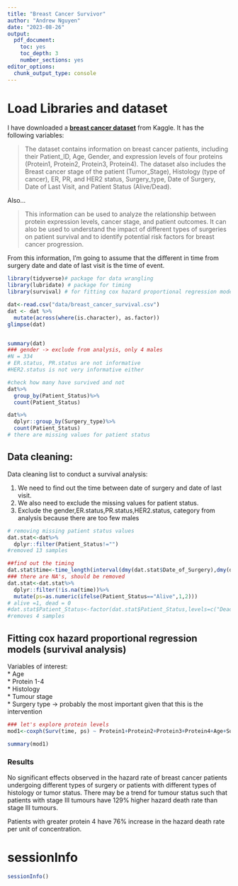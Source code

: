 ```yaml
---
title: "Breast Cancer Survivor"
author: "Andrew Nguyen"
date: "2023-08-26"
output: 
  pdf_document: 
    toc: yes
    toc_depth: 3
    number_sections: yes
editor_options: 
  chunk_output_type: console
---
```

# Load Libraries and dataset
I have downloaded a **[breast cancer dataset](https://www.kaggle.com/datasets/kreeshrajani/breast-cancer-survival-dataset)** from Kaggle. It has the following variables: 

>The dataset contains information on breast cancer patients, including their Patient_ID, Age, Gender, and expression levels of four proteins (Protein1, Protein2, Protein3, Protein4). The dataset also includes the Breast cancer stage of the patient (Tumor_Stage), Histology (type of cancer), ER, PR, and HER2 status, Surgery_type, Date of Surgery, Date of Last Visit, and Patient Status (Alive/Dead).

Also...

>This information can be used to analyze the relationship between protein expression levels, cancer stage, and patient outcomes. It can also be used to understand the impact of different types of surgeries on patient survival and to identify potential risk factors for breast cancer progression.

From this information, I'm going to assume that the different in time from surgery date and date of last visit is the time of event. 



```r
library(tidyverse)# package for data wrangling 
library(lubridate) # package for timing
library(survival) # for fitting cox hazard proportional regression models

dat<-read.csv("data/breast_cancer_survival.csv")
dat <- dat %>%
  mutate(across(where(is.character), as.factor))
glimpse(dat)


summary(dat)
### gender -> exclude from analysis, only 4 males
#N = 334 
# ER.status, PR.status are not informative
#HER2.status is not very informative either 

#check how many have survived and not 
dat%>%
  group_by(Patient_Status)%>%
  count(Patient_Status)

dat%>%
  dplyr::group_by(Surgery_type)%>%
  count(Patient_Status)
# there are missing values for patient status  


```



## Data cleaning:  

Data cleaning list to conduct a survival analysis:    

1. We need to find out the time between date of surgery and date of last visit.
2. We also need to exclude the missing values for patient status. 
3. Exclude the gender,ER.status,PR.status,HER2.status, category from analysis because there are too few males 


```r

# removing missing patient status values 
dat.stat<-dat%>%
  dplyr::filter(Patient_Status!="")
#removed 13 samples 

##find out the timing 
dat.stat$time<-time_length(interval(dmy(dat.stat$Date_of_Surgery),dmy(dat.stat$Date_of_Last_Visit)),"day")
### there are NA's, should be removed 
dat.stat<-dat.stat%>%
  dplyr::filter(!is.na(time))%>%
  mutate(ps=as.numeric(ifelse(Patient_Status=="Alive",1,2)))
# alive =1, dead = 0 
#dat.stat$Patient_Status<-factor(dat.stat$Patient_Status,levels=c("Dead","Alive"),labels=c("1","2"))
#removes 4 samples
```

## Fitting cox hazard proportional regression models (survival analysis)

Variables of interest:   
* Age  
* Protein 1-4   
* Histology  
* Tumour stage  
* Surgery type -> probably the most important given that this is the intervention   



```r
### let's explore protein levels
mod1<-coxph(Surv(time, ps) ~ Protein1+Protein2+Protein3+Protein4+Age+Surgery_type+Tumour_Stage+Histology, data = dat.stat) 

summary(mod1)


```

### Results

No significant effects observed in the hazard rate of breast cancer patients undergoing different types of surgery or patients with different types of histology or tumor status. There may be a trend for tumour status such that patients with stage III tumours have 129% higher hazard death rate than stage III tumours.    

Patients with greater protein 4 have 76% increase in the hazard death rate per unit of concentration.


# sessionInfo
```r
sessionInfo()
```
